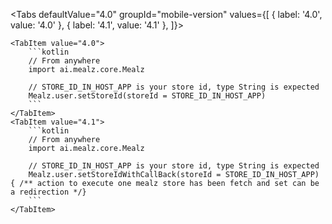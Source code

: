 
<Tabs
    defaultValue="4.0"
    groupId="mobile-version"
    values={[
        { label: '4.0', value: '4.0' },
        { label: '4.1', value: '4.1' },
    ]}>

    <TabItem value="4.0">
        ```kotlin
        // From anywhere
        import ai.mealz.core.Mealz

        // STORE_ID_IN_HOST_APP is your store id, type String is expected
        Mealz.user.setStoreId(storeId = STORE_ID_IN_HOST_APP)
        ```
    </TabItem>
    <TabItem value="4.1">
        ```kotlin
        // From anywhere
        import ai.mealz.core.Mealz

        // STORE_ID_IN_HOST_APP is your store id, type String is expected
        Mealz.user.setStoreIdWithCallBack(storeId = STORE_ID_IN_HOST_APP) { /** action to execute one mealz store has been fetch and set can be a redirection */}
        ```
    </TabItem>
</Tabs>